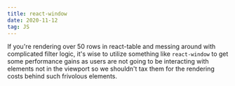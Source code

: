 ```yaml
---
title: react-window
date: 2020-11-12
tag: JS
---
```


If you're rendering over 50 rows in react-table and messing around with
complicated filter logic, it's wise to utilize something like `react-window` to
get some performance gains as users are not going to be interacting with
elements not in the viewport so we shouldn't tax them for the rendering costs
behind such frivolous elements.
